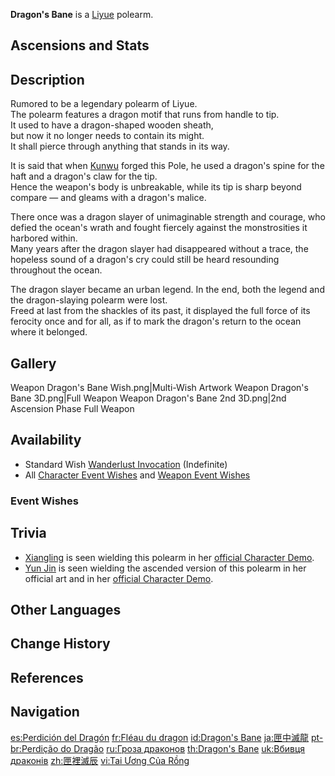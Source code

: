 {{Weapon Infobox
|id             = 13401
|image          = <gallery>
Weapon Dragon's Bane.png|Base
Weapon Dragon's Bane 2nd.png|2nd Ascension
</gallery>
|type           = Polearm
|series         = Kunwu
|series2        = 4-Star Bane
|releaseDate    = 2020-09-28
|quality        = 4
|base_atk       = 41
|2nd_stat_type  = Elemental Mastery
|2nd_stat       = 48
|obtain         = Wishes
|passive        = Bane of Flame and Water
|effect         = Increases DMG against opponents affected by Hydro or Pyro by (var1)%.
|eff_rank1_var1 = 20
|eff_rank2_var1 = 24
|eff_rank3_var1 = 28
|eff_rank4_var1 = 32
|eff_rank5_var1 = 36
|eff_att1       = DMG Bonus
}}
{{Description|A polearm decorated with an entwining golden dragon. Light and sharp, this weapon may very well kill dragons with ease.}}
'''Dragon's Bane''' is a [[Liyue]] polearm.

==Ascensions and Stats==
{{Weapon Ascensions and Stats
|ascendMat1 = Mist Veiled Lead Elixir
|ascendMat2 = Mist Veiled Mercury Elixir
|ascendMat3 = Mist Veiled Gold Elixir
|ascendMat4 = Mist Veiled Primo Elixir
|bossMat1   = Mist Grass Pollen
|bossMat2   = Mist Grass
|bossMat3   = Mist Grass Wick
|commonMat1 = Divining Scroll
|commonMat2 = Sealed Scroll
|commonMat3 = Forbidden Curse Scroll
}}

==Description==
Rumored to be a legendary polearm of Liyue.<br />
The polearm features a dragon motif that runs from handle to tip.<br />
It used to have a dragon-shaped wooden sheath,<br />
but now it no longer needs to contain its might.<br />
It shall pierce through anything that stands in its way.

It is said that when [[Kunwu]] forged this Pole, he used a dragon's spine for the haft and a dragon's claw for the tip.<br />
Hence the weapon's body is unbreakable, while its tip is sharp beyond compare &mdash; and gleams with a dragon's malice.

There once was a dragon slayer of unimaginable strength and courage, who defied the ocean's wrath and fought fiercely against the monstrosities it harbored within.<br />
Many years after the dragon slayer had disappeared without a trace, the hopeless sound of a dragon's cry could still be heard resounding throughout the ocean.

The dragon slayer became an urban legend. In the end, both the legend and the dragon-slaying polearm were lost.<br />
Freed at last from the shackles of its past, it displayed the full force of its ferocity once and for all, as if to mark the dragon's return to the ocean where it belonged.

==Gallery==
<gallery>
Weapon Dragon's Bane Wish.png|Multi-Wish Artwork
Weapon Dragon's Bane 3D.png|Full Weapon
Weapon Dragon's Bane 2nd 3D.png|2nd Ascension Phase Full Weapon
</gallery>

==Availability==
*Standard Wish [[Wanderlust Invocation]] (Indefinite)
*All [[Character Event Wishes]] and [[Weapon Event Wishes]]

===Event Wishes===
{{Featured}}

==Trivia==
*[[Xiangling]] is seen wielding this polearm in her [https://youtu.be/TvqGRUWm8qE official Character Demo].
* [[Yun Jin]] is seen wielding the ascended version of this polearm in her official art and in her [https://www.youtube.com/embed/YxIa114Od84 official Character Demo].

==Other Languages==
{{Flex|
===Weapon===
{{Other Languages
|en      = Dragon's Bane
|zhs     = 匣里灭辰
|zhs_rm  = Xiá Lǐ Miè Chén
|zht     = 匣裡滅辰
|zht_rm  = Xiá Lǐ Miè Chén
|zh_tl   = Dragon-Vanquishing Within the Box
|zh_note = The character {{zh|辰|rm=chén}} is used in the Chinese system of {{w|Earthly_Branches#Twelve_branches|Earthly Branches}} as a symbol for dragons. The system is used extensively in various historical contexts, such as timekeeping and astrology.
|ja      = 匣中滅龍
|ja_rm   = Kouchuumetsuryuu<ref>HoYoverse Japanese Customer Support Response: [[:File:CS JA Weapon Pronunciation Reply.png|Japanese Pronunciation of Various Weapons]]</ref>
|ja_tl   = In-Box Perished Dragon{{Sino|ja}}
|ko      = {{tt|용학살창|龍虐殺槍}}
|ko_rm   = Yonghaksalchang
|ko_tl   = Dragon Genocide Spear
|es      = Perdición del Dragón
|es_tl   = Dragon's Doom
|fr      = Fléau du dragon
|fr_tl   = Dragon's Bane
|ru      = Гроза драконов
|ru_tl   = Dragon's Bane
|th      = Dragon's Bane
|vi      = Tai Ương Của Rồng
|vi_tl   = Dragon's Bane
|de      = Drachenschreck
|de_tl   = Dragon's Fright
|id      = Dragon's Bane
|pt      = Perdição do Dragão
|pt_tl   = Perdition of the Dragon
|tr      = Ejder Laneti
|tr_tl   = 
|it      = Scacciadraghi
|it_tl   = Dragon Banisher
}}
|
===Passive===
{{Transclude|Bane of Flame and Water|Other Languages}}
}}

==Change History==
{{Change History|1.0}}

==References==
{{Reflist}}

==Navigation==
{{Weapons by Series Navbox|series=4-Star Bane}}
{{Weapons by Series Navbox|series=Kunwu}}
{{Weapon Navbox|type=Polearms}}

[[es:Perdición del Dragón]]
[[fr:Fléau du dragon]]
[[id:Dragon's Bane]]
[[ja:匣中滅龍]]
[[pt-br:Perdição do Dragão]]
[[ru:Гроза драконов]]
[[th:Dragon's Bane]]
[[uk:Вбивця драконів]]
[[zh:匣裡滅辰]]
[[vi:Tai Ương Của Rồng]]
